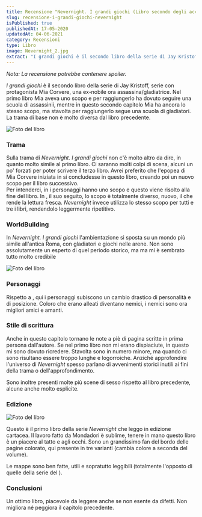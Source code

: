 ```yaml
---
title: Recensione "Nevernight. I grandi giochi (Libro secondo degli accadimenti di Illuminotte)" di Jay Kristoff
slug: recensione-i-grandi-giochi-nevernight
isPublished: true
publishedAt: 17-05-2020
updatedAt: 04-06-2021
category: Recensioni
type: Libro
image: Nevernight_2.jpg
extract: "I grandi giochi è il secondo libro della serie di Jay Kristoff, serie con protagonista Mia Corvere, una ex-nobile ora assassina/gladiatrice. Nel primo libro Mia aveva uno scopo e per raggiungerlo ha dovuto seguire una scuola di assassinii, mentre in questo secondo capitolo Mia ha ancora lo stesso scopo, ma stavolta per raggiungerlo segue una scuola di gladiatori. La trama di base non è molto diversa dal libro precedente."
---
```


<Book slug="nevernight-i-grandi-giochi-libro-secondo-degli-accadimenti-di-illuminotte" />

_Nota: La recensione potrebbe contenere spoiler._

_I grandi giochi_ è il secondo libro della serie <InternalLink text="Nevenight" slug="mai-dimenticare-nevernight-jay-kristoff" /> di Jay Kristoff, serie con protagonista Mia Corvere, una ex-nobile ora assassina/gladiatrice. Nel primo libro Mia aveva uno scopo e per raggiungerlo ha dovuto seguire una scuola di assassinii, mentre in questo secondo capitolo Mia ha ancora lo stesso scopo, ma stavolta per raggiungerlo segue una scuola di gladiatori. La trama di base non è molto diversa dal libro precedente.

<Image  url="Nevernight_2-2.jpg"  alt="Foto del libro"  layout="intrinsic"  width={768} height={1024} center={true}/>

### Trama

Sulla trama di _Nevernight. I grandi giochi_ non c'è molto altro da dire, in quanto molto simile al primo libro. Ci saranno molti colpi di scena, alcuni un po' forzati per poter scrivere il terzo libro. Avrei preferito che l'epopea di Mia Corvere iniziata in <InternalLink text="Nevenight. Mai dimenticare" slug="mai-dimenticare-nevernight-jay-kristoff" /> si concludesse in questo libro, creando poi un nuovo scopo per il libro successivo.  
Per intenderci, in <InternalLink slug="recensione-six-of-crows-bardugo" text="Six of Crows" /> i personaggi hanno uno scopo e questo viene risolto alla fine del libro. In <InternalLink slug="recensione-crooked-kingdom-leigh-bardugo" text="Crooked Kingdom" />, il suo seguito, lo scopo è totalmente diverso, nuovo, il che rende la lettura fresca. _Nevernight_ invece utilizza lo stesso scopo per tutti e tre i libri, rendendolo leggermente ripetitivo.

### WorldBuilding

In _Nevernight. I grandi giochi_ l'ambientazione si sposta su un mondo più simile all'antica Roma, con gladiatori e giochi nelle arene. Non sono assolutamente un esperto di quel periodo storico, ma ma mi è sembrato tutto molto credibile

<Image  url="Nevernight_2-3.jpg"  alt="Foto del libro"  layout="intrinsic"  width={768} height={1024} center={true}/>

### Personaggi

Rispetto a <InternalLink text="Nevenight. Mai dimenticare" slug="mai-dimenticare-nevernight-jay-kristoff" />, qui i personaggi subiscono un cambio drastico di personalità e di posizione. Coloro che erano alleati diventano nemici, i nemici sono ora migliori amici e amanti.

### Stile di scrittura

Anche in questo capitolo tornano le note a piè di pagina scritte in prima persona dall'autore. Se nel primo libro non mi erano dispiaciute, in questo mi sono dovuto ricredere. Stavolta sono in numero minore, ma quando ci sono risultano essere troppo lunghe e logorroiche. Anziché approfondire l'universo di _Nevernight_ spesso parlano di avvenimenti storici inutili ai fini della trama o dell'approfondimento.

Sono inoltre presenti molte più scene di sesso rispetto al libro precedente, alcune anche molto esplicite.

### Edizione

<Image  url="Nevernight_2-4jpg"  alt="Foto del libro"  layout="intrinsic"  width={768} height={1024} center={true}/>

Questo è il primo libro della serie _Nevernight_ che leggo in edizione cartacea. Il lavoro fatto da Mondadori è sublime, tenere in mano questo libro è un piacere al tatto e agli occhi. Sono un grandissimo fan del bordo delle pagine colorato, qui presente in tre varianti (cambia colore a seconda del volume).

Le mappe sono ben fatte, utili e sopratutto leggibili (totalmente l'opposto di quelle della serie del <InternalLink slug="recensione-il-trono-di-spade-libro-primo-george-martin" text="Trono di Spade" />).

### Conclusioni

Un ottimo libro, piacevole da leggere anche se non esente da difetti. Non migliora né peggiora il capitolo precedente.